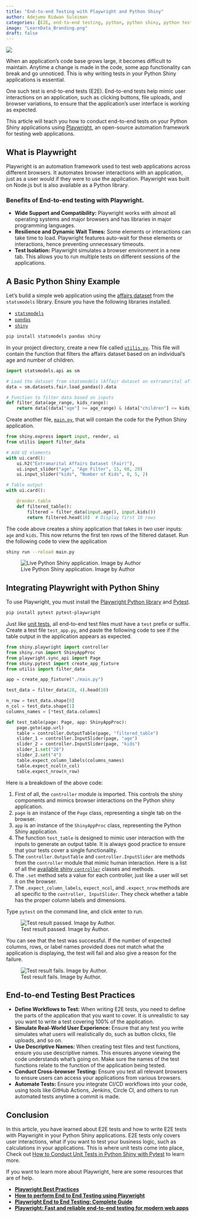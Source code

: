 ```yaml
---
title: "End-to-end Testing with Playwright and Python Shiny"
author: Adejumo Ridwan Suleiman
categories: [E2E, end-to-end testing, python, python shiny, python testing frameworks, programming, playwright]
image: "LearnData_Branding.png"
draft: false
---
```


![](LearnData_Branding.png){fig-alt="end-to-end testing with Playwright and python shiny"}

When an application's code base grows large, it becomes difficult to maintain. Anytime a change is made in the code, some app functionality can break and go unnoticed. This is why writing tests in your Python Shiny applications is essential.

One such test is end-to-end tests (E2E). End-to-end tests help mimic user interactions on an application, such as clicking buttons, file uploads, and browser variations, to ensure that the application's user interface is working as expected.

This article will teach you how to conduct end-to-end tests on your Python Shiny applications using [Playwright](https://playwright.dev/), an open-source automation framework for testing web applications.

## What is Playwright

Playwright is an automation framework used to test web applications across different browsers. It automates browser interactions with an application, just as a user would if they were to use the application. Playwright was built on Node.js but is also available as a Python library.

### Benefits of End-to-end testing with Playwright.

-   **Wide Support and Compatibility:** Playwright works with almost all operating systems and major browsers and has libraries in major programming languages.
-   **Resilience and Dynamic Wait Times:** Some elements or interactions can take time to load. Playwright features auto-wait for these elements or interactions, hence preventing unnecessary timeouts.
-   **Test Isolation:** Playwright simulates a browser environment in a new tab. This allows you to run multiple tests on different sessions of the applications.

## A Basic Python Shiny Example

Let’s build a simple web application using the [affairs dataset](https://www.statsmodels.org/dev/datasets/generated/fair.html) from the `statsmodels` library. Ensure you have the following libraries installed.

-   [`statsmodels`](https://www.statsmodels.org/stable/index.html)
-   [`pandas`](https://pandas.pydata.org/)
-   [`shiny`](https://shiny.posit.co/py/)

``` bash
pip install statsmodels pandas shiny
```

In your project directory, create a new file called [`utilis.py`](http://utilis.py). This file will contain the function that filters the affairs dataset based on an individual’s age and number of children.

``` python
import statsmodels.api as sm

# Load the dataset from statsmodels (Affair dataset on extramarital affairs)
data = sm.datasets.fair.load_pandas().data

# Function to filter data based on inputs
def filter_data(age_range, kids_range):
    return data[(data["age"] >= age_range) & (data["children"] <= kids_range)]
```

Create another file, [`main.py`](http://main.py), that will contain the code for the Python Shiny application.

``` python
from shiny.express import input, render, ui
from utilis import filter_data

# Add UI elements
with ui.card():
    ui.h2("Extramarital Affairs Dataset (Fair)"),
    ui.input_slider("age", "Age Filter", 15, 60, 20)
    ui.input_slider("kids", "Number of Kids", 0, 5, 2)

# Table output
with ui.card():

    @render.table
    def filtered_table():
        filtered = filter_data(input.age(), input.kids())
        return filtered.head(10)  # Display first 10 rows
```

The code above creates a shiny application that takes in two user inputs: `age` and `kids`. This now returns the first ten rows of the filtered dataset. Run the following code to view the application

``` bash
shiny run --reload main.py
```

![Live Python Shiny application. Image by Author](image.png){fig-alt="image of the live python shiny applciation"}

## Integrating Playwright with Python Shiny

To use Playwright, you must install the [Playwright Python library](https://playwright.dev/python/docs/intro) and [Pytest](https://learndata.xyz/posts/how_to_conduct_unit_tests_in_python_shiny_with_pytest/).

``` bash
pip install pytest pytest-playwright
```

Just like [unit tests](https://learndata.xyz/posts/how_to_conduct_unit_tests_in_python_shiny_with_pytest/), all end-to-end test files must have a `test` prefix or suffix. Create a test file `test_app.py`, and paste the following code to see if the table output in the application appears as expected.

``` python
from shiny.playwright import controller
from shiny.run import ShinyAppProc
from playwright.sync_api import Page
from shiny.pytest import create_app_fixture
from utilis import filter_data

app = create_app_fixture("./main.py")

test_data = filter_data(28, 4).head(10)

n_row = test_data.shape[0]
n_col = test_data.shape[1]
columns_names = [*test_data.columns]

def test_table(page: Page, app: ShinyAppProc):
    page.goto(app.url)
    table = controller.OutputTable(page, "filtered_table")
    slider_1 = controller.InputSlider(page, "age")
    slider_2 = controller.InputSlider(page, "kids")
    slider_1.set("28")
    slider_2.set("4")
    table.expect_column_labels(columns_names)
    table.expect_ncol(n_col)
    table.expect_nrow(n_row)
```

Here is a breakdown of the above code:

1.  First of all, the `controller` module is imported. This controls the shiny components and mimics browser interactions on the Python shiny application.
2.  `page` is an instance of the `Page` class, representing a single tab on the browser.
3.  `app` is an instance of the `ShinyAppProc` class, representing the Python Shiny application.
4.  The function `test_table` is designed to mimic user interaction with the inputs to generate an output table. It is always good practice to ensure that your tests cover a single functionality.
5.  The `controller.OutputTable` and `controller.InputSlider` are methods from the `controller` module that mimic human interaction. Here is a list of all the [available shiny `controller`](https://shiny.posit.co/py/api/testing/) classes and methods.
6.  The `.set` method sets a value for each controller, just like a user will set it on the browser.
7.  The `.expect_column_labels`, `expect_ncol`, and `.expect_nrow` methods are all specific to the `controller, InputSlider`. They check whether a table has the proper column labels and dimensions.

Type `pytest` on the command line, and click enter to run.

![Test result passed. Image by Author.](image%201.png){fig-alt="image showing the test result passed for the python shiny application"}

You can see that the test was successful. If the number of expected columns, rows, or label names provided does not match what the application is displaying, the test will fail and also give a reason for the failure.

![Test result fails. Image by Author.](image%202.png){fig-alt="image showing the test result fails for the python shiny application"}

## End-to-end Testing Best Practices

-   **Define Workflows to Test:** When writing E2E tests, you need to define the parts of the application that you want to cover. It is unrealistic to say you want to write a test covering 100% of the application.
-   **Simulate Real-World User Experience:** Ensure that any test you write simulates what users will realistically do, such as button clicks, file uploads, and so on.
-   **Use Descriptive Names:** When creating test files and test functions, ensure you use descriptive names. This ensures anyone viewing the code understands what's going on. Make sure the names of the test functions relate to the function of the application being tested.
-   **Conduct Cross-browser Testing:** Ensure you test all relevant browsers to ensure users can access your applications from various browsers.
-   **Automate Tests:** Ensure you integrate CI/CD workflows into your code, using tools like GitHub Actions, Jenkins, Circle CI, and others to run automated tests anytime a commit is made.

## Conclusion

In this article, you have learned about E2E tests and how to write E2E tests with Playwright in your Python Shiny applications. E2E tests only covers user interactions, what if you want to test your business logic, such as calculations in your applications. This is where unit tests come into place, Check out [How to Conduct Unit Tests in Python Shiny with Pytest](https://learndata.xyz/posts/how_to_conduct_unit_tests_in_python_shiny_with_pytest/) to learn more.

If you want to learn more about Playwright, here are some resources that are of help.

-   [**Playwright Best Practices**](https://playwright.dev/docs/best-practices)
-   [**How to perform End to End Testing using Playwright**](https://www.browserstack.com/guide/end-to-end-testing-using-playwright)
-   [**Playwright End to End Testing: Complete Guide**](https://luxequality.com/blog/playwright-end-to-end-testing/)
-   [**Playwright: Fast and reliable end-to-end testing for modern web apps**](https://playwright.dev/)
